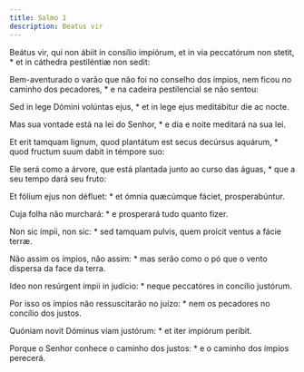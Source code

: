 ```yaml
---
title: Salmo 1
description: Beatus vir
---
```


<div class="side-by-side not-content">

Beátus vir, qui non ábiit in consílio impiórum, et in via peccatórum non stetit, * et in cáthedra pestiléntiæ non sedit:

Bem-aventurado o varão que não foi no conselho dos ímpios, nem ficou no caminho dos pecadores, * e na cadeira pestilencial se não sentou:

Sed in lege Dómini volúntas ejus, * et in lege ejus meditábitur die ac nocte.

Mas sua vontade está na lei do Senhor, * e dia e noite meditará na sua lei.

Et erit tamquam lignum, quod plantátum est secus decúrsus aquárum, * quod fructum suum dabit in témpore suo:

Ele será como a árvore, que está plantada junto ao curso das águas, * que a seu tempo dará seu fruto:

Et fólium ejus non défluet: * et ómnia quæcúmque fáciet, prosperabúntur.

Cuja folha não murchará: * e prosperará tudo quanto fizer.

Non sic ímpii, non sic: * sed tamquam pulvis, quem proícit ventus a fácie terræ.

Não assim os ímpios, não assim: * mas serão como o pó que o vento dispersa da face da terra.

Ideo non resúrgent ímpii in judício: * neque peccatóres in concílio justórum.

Por isso os ímpios não ressuscitarão no juízo: * nem os pecadores no concílio dos justos.

Quóniam novit Dóminus viam justórum: * et iter impiórum períbit.

Porque o Senhor conhece o caminho dos justos: * e o caminho dos ímpios perecerá.

</div>

